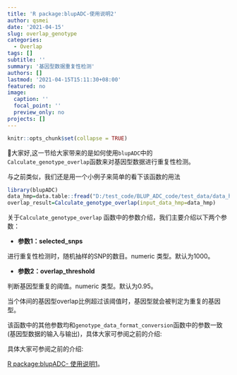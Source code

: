 ```yaml
---
title: 'R package:blupADC-使用说明2'
author: qsmei
date: '2021-04-15'
slug: overlap_genotype
categories:
  - Overlap
tags: []
subtitle: ''
summary: '基因型数据重复性检测'
authors: []
lastmod: '2021-04-15T15:11:30+08:00'
featured: no
image:
  caption: ''
  focal_point: ''
  preview_only: no
projects: []
---
```


```r
knitr::opts_chunk$set(collapse = TRUE)
```

👦大家好,这一节给大家带来的是如何使用`blupADC`中的`Calculate_genotype_overlap`函数来对基因型数据进行重复性检测。

与之前类似，我们还是用一个小例子来简单的看下该函数的用法

```r
library(blupADC)
data_hmp=data.table::fread("D:/test_code/BLUP_ADC_code/test_data/data_hmp.txt",data.table=F)
overlap_result=Calculate_genotype_overlap(input_data_hmp=data_hmp)
```

关于`Calculate_genotype_overlap` 函数中的参数介绍，我们主要介绍以下两个参数：

-   **参数1：selected_snps**

进行重复性检测时，随机抽样的SNP的数目。numeric 类型。默认为1000。

-   **参数2：overlap_threshold**

判断基因型重复的阈值。numeric 类型。默认为0.95。

当个体间的基因型overlap比例超过该阈值时，基因型就会被判定为重复的基因型。

该函数中的其他参数均和`genotype_data_format_conversion`函数中的参数一致(基因型数据的输入与输出)，具体大家可参阅之前的介绍:

具体大家可参阅之前的介绍:

[R package:blupADC- 使用说明1](https://qsmei.netlify.app/post/blupadc/)。
